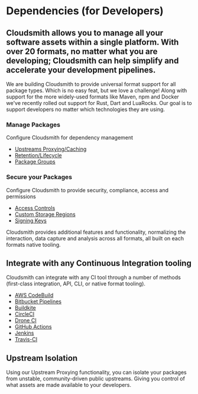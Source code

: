 # Dependencies (for Developers)

## Cloudsmith allows you to manage all your software assets within a single platform. With over 20 formats, no matter what you are developing; Cloudsmith can help simplify and accelerate your development pipelines.

We are building Cloudsmith to provide universal format support for all package types. Which is no easy feat, but we love a challenge! Along with support for the more widely-used formats like Maven, npm and Docker we've recently rolled out support for Rust, Dart and LuaRocks. Our goal is to support developers no matter which technologies they are using.

### Manage Packages
Configure Cloudsmith for dependency management
- [Upstreams Proxying/Caching]()
- [Retention/Lifecycle]()
- [Package Groups]()

### Secure your Packages
Configure Cloudsmith to provide security, compliance, access and permissions

- [Access Controls]()
- [Custom Storage Regions]()
- [Signing Keys]()

Cloudsmith provides additional features and functionality, normalizing the interaction, data capture and analysis across all formats, all built on each formats native tooling.

## Integrate with any Continuous Integration tooling
Cloudsmith can integrate with any CI tool through a number of methods (first-class integration, API, CLI, or native format tooling).

- [AWS CodeBuild]()
- [Bitbucket Pipelines]()
- [Buildkite]()
- [CircleCI]()
- [Drone CI]()
- [GitHub Actions]()
- [Jenkins]()
- [Travis-CI]()

## Upstream Isolation
Using our Upstream Proxying functionality, you can isolate your packages from unstable, community-driven public upstreams. Giving you control of what assets are made available to your developers.
